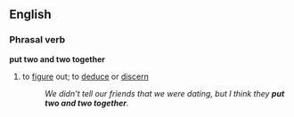 ==English==

===Phrasal verb===
'''put two and two together''' 

# {{idiom}} to [[figure]] out; to [[deduce]] or [[discern]]
#:''We didn't tell our friends that we were dating, but I think they '''put two and two together'''.''